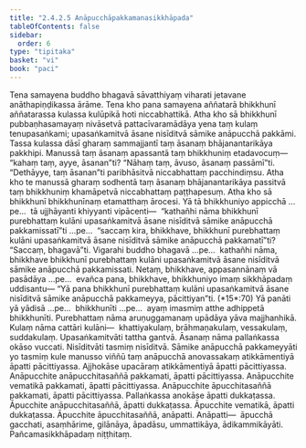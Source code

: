 ```yaml
---
title: "2.4.2.5 Anāpucchāpakkamanasikkhāpada"
tableOfContents: false
sidebar:
  order: 6
type: "tipitaka"
basket: "vi"
book: "paci"
---
```



<DynamicBreadcrumb />

<Division number="854" book="paci">

<Paragraph number="2721" book="paci">
Tena samayena buddho bhagavā sāvatthiyaṃ viharati jetavane anāthapiṇḍikassa ārāme. Tena kho pana samayena aññatarā bhikkhunī aññatarassa kulassa kulūpikā hoti niccabhattikā. Atha kho sā bhikkhunī pubbaṇhasamayaṃ nivāsetvā pattacīvaramādāya yena taṃ kulaṃ tenupasaṅkami; upasaṅkamitvā āsane nisīditvā sāmike anāpucchā pakkāmi. Tassa kulassa dāsī gharaṃ sammajjantī taṃ āsanaṃ bhājanantarikāya pakkhipi. Manussā taṃ āsanaṃ apassantā taṃ bhikkhuniṃ etadavocuṃ—  “kahaṃ taṃ, ayye, āsanan”ti? “Nāhaṃ taṃ, āvuso, āsanaṃ passāmī”ti. “Dethāyye, taṃ āsanan”ti paribhāsitvā niccabhattaṃ pacchindiṃsu. Atha kho te manussā gharaṃ sodhentā taṃ āsanaṃ bhājanantarikāya passitvā taṃ bhikkhuniṃ khamāpetvā niccabhattaṃ paṭṭhapesuṃ.
</Paragraph>

<Paragraph number="2722" book="paci">
Atha kho sā bhikkhunī bhikkhunīnaṃ etamatthaṃ ārocesi. Yā tā bhikkhuniyo appicchā …pe…  tā ujjhāyanti khiyyanti vipācenti—  “kathañhi nāma bhikkhunī purebhattaṃ kulāni upasaṅkamitvā āsane nisīditvā sāmike anāpucchā pakkamissatī”ti …pe…  “saccaṃ kira, bhikkhave, bhikkhunī purebhattaṃ kulāni upasaṅkamitvā āsane nisīditvā sāmike anāpucchā pakkamatī”ti? “Saccaṃ, bhagavā”ti. Vigarahi buddho bhagavā …pe…  kathañhi nāma, bhikkhave bhikkhunī purebhattaṃ kulāni upasaṅkamitvā āsane nisīditvā sāmike anāpucchā pakkamissati. Netaṃ, bhikkhave, appasannānaṃ vā pasādāya …pe…  evañca pana, bhikkhave, bhikkhuniyo imaṃ sikkhāpadaṃ uddisantu—
</Paragraph>

</Division>
<Division number="855" book="paci">

<Paragraph number="2723" book="paci">
<Emphasis>“Yā pana bhikkhunī purebhattaṃ kulāni upasaṅkamitvā āsane nisīditvā sāmike anāpucchā pakkameyya, pācittiyan”</Emphasis>ti. (*15*:<Emphasis>70</Emphasis>)
</Paragraph>

</Division>
<Division number="856" book="paci">

<Paragraph number="2724" book="paci">
<Emphasis>Yā panā</Emphasis>ti yā yādisā …pe…  <Emphasis>bhikkhunī</Emphasis>ti …pe…  ayaṃ imasmiṃ atthe adhippetā bhikkhunīti.
</Paragraph>

<Paragraph number="2725" book="paci">
<Emphasis>Purebhattaṃ</Emphasis> nāma aruṇuggamanaṃ upādāya yāva majjhanhikā.
</Paragraph>

<Paragraph number="2726" book="paci">
<Emphasis>Kulaṃ</Emphasis> nāma cattāri kulāni—  khattiyakulaṃ, brāhmaṇakulaṃ, vessakulaṃ, suddakulaṃ. <Emphasis>Upasaṅkamitvā</Emphasis>ti tattha gantvā.
</Paragraph>

<Paragraph number="2727" book="paci">
<Emphasis>Āsanaṃ</Emphasis> nāma pallaṅkassa okāso vuccati. <Emphasis>Nisīditvā</Emphasis>ti tasmiṃ nisīditvā.
</Paragraph>

<Paragraph number="2728" book="paci">
<Emphasis>Sāmike anāpucchā pakkameyyā</Emphasis>ti yo tasmiṃ kule manusso viññū taṃ anāpucchā anovassakaṃ atikkāmentiyā āpatti pācittiyassa. Ajjhokāse upacāraṃ atikkāmentiyā āpatti pācittiyassa.
</Paragraph>

</Division>
<Division number="857" book="paci">

<Paragraph number="2729" book="paci">
Anāpucchite anāpucchitasaññā pakkamati, āpatti pācittiyassa. Anāpucchite vematikā pakkamati, āpatti pācittiyassa. Anāpucchite āpucchitasaññā pakkamati, āpatti pācittiyassa.
</Paragraph>

<Paragraph number="2730" book="paci">
Pallaṅkassa anokāse āpatti dukkaṭassa. Āpucchite anāpucchitasaññā, āpatti dukkaṭassa. Āpucchite vematikā, āpatti dukkaṭassa. Āpucchite āpucchitasaññā, anāpatti.
</Paragraph>

</Division>
<Division number="858" book="paci">

<Paragraph number="2731" book="paci">
Anāpatti—  āpucchā gacchati, asaṃhārime, gilānāya, āpadāsu, ummattikāya, ādikammikāyāti.

</Paragraph>
</Division>

<Paragraph number="2732" type="center" book="paci">
Pañcamasikkhāpadaṃ niṭṭhitaṃ.
</Paragraph>